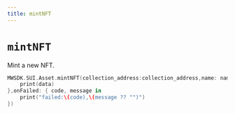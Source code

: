 ```yaml
---
title: mintNFT
---
```


# `mintNFT`
Mint a new NFT.

```swift
MWSDK.SUI.Asset.mintNFT(collection_address:collection_address,name: name,image_url: image,attributes: attributes,description: description,to_wallet_address:to_wallet_address,onSuccess: { data in
    print(data)
},onFailed: { code, message in
    print("failed:\(code),\(message ?? "")")
})
```